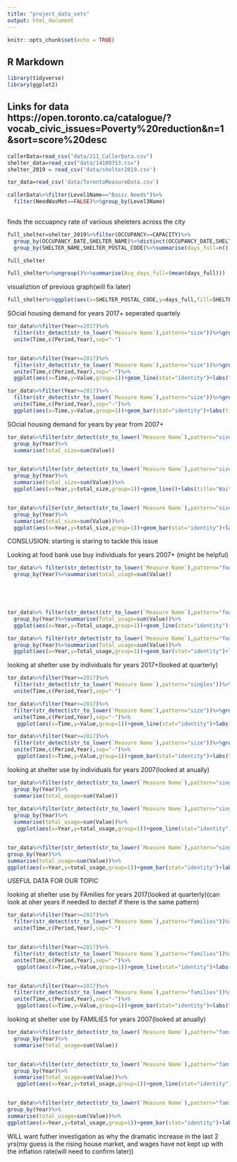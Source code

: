 ```yaml
---
title: "project_data_sets"
output: html_document
---
```


```r
knitr::opts_chunk$set(echo = TRUE)
```

## R Markdown
```r
library(tidyverse)
library(ggplot2)
```
## Links for data https://open.toronto.ca/catalogue/?vocab_civic_issues=Poverty%20reduction&n=1&sort=score%20desc
```r
callerData=read_csv("data/211_CallerData.csv")
shelter_data=read_csv("data/14100353.csv")
shelter_2019 = read_csv('data/shelter2019.csv')

tor_data=read_csv('data/TorontoMeasureData.csv')

```

```r
callerData%>%filter(Level1Name=="Basic Needs")%>% 
  filter(NeedWasMet==FALSE)%>%group_by(Level3Name)
  
```


finds the occuapncy rate of variious sheleters across the city 
```r
full_shelter=shelter_2019%>%filter(OCCUPANCY==CAPACITY)%>%
  group_by(OCCUPANCY_DATE,SHELTER_NAME)%>%distinct(OCCUPANCY_DATE,SHELTER_NAME,.keep_all = TRUE)%>%ungroup()%>%
  group_by(SHELTER_NAME,SHELTER_POSTAL_CODE)%>%summarise(days_full=n())%>%arrange(desc(days_full))

full_shelter

full_shelter%>%ungroup()%>%summarise(Avg_days_full=(mean(days_full)))

```
visualiztion of previous graph(will fix later)
```r
full_shelter%>%ggplot(aes(x=SHELTER_POSTAL_CODE,y=days_full,fill=SHELTER_POSTAL_CODE),size=y)+geom_bar(stat="identity")+ coord_flip()
```


SOcial housing demand for years 2017+ seperated quartely 
```r

tor_data%>%filter(Year>=2017)%>%
  filter(str_detect(str_to_lower(`Measure Name`),pattern="size"))%>%group_by(Year)%>%
  unite(Time,c(Period,Year),sep="-")


tor_data%>%filter(Year>=2017)%>%
  filter(str_detect(str_to_lower(`Measure Name`),pattern="size"))%>%group_by(Year)%>%
  unite(Time,c(Period,Year),sep="-")%>%
  ggplot(aes(x=Time,y=Value,group=1))+geom_line(stat="identity")+labs(title="Wait list Social Housing")

tor_data%>%filter(Year>=2017)%>%
  filter(str_detect(str_to_lower(`Measure Name`),pattern="size"))%>%group_by(Year)%>%
  unite(Time,c(Period,Year),sep="-")%>%
  ggplot(aes(x=Time,y=Value,group=1))+geom_bar(stat="identity")+labs(title="Wait list Social Housing")

```

SOcial housing demand for years by year from 2007+
```r

tor_data%>%filter(str_detect(str_to_lower(`Measure Name`),pattern="size"))%>%
  group_by(Year)%>%
  summarise(total_size=sum(Value))


tor_data%>%filter(str_detect(str_to_lower(`Measure Name`),pattern="size"))%>%
  group_by(Year)%>%
  summarise(total_size=sum(Value))%>%
  ggplot(aes(x=Year,y=total_size,group=1))+geom_line()+labs(title="Wait list Social Housing")


tor_data%>%filter(str_detect(str_to_lower(`Measure Name`),pattern="size"))%>%
  group_by(Year)%>%
  summarise(total_size=sum(Value))%>%
  ggplot(aes(x=Year,y=total_size,group=1))+geom_bar(stat="identity")+labs(title="Wait list Social Housing")

```
CONSLUSION: starting is staring to tackle this issue



Looking at food bank use buy individuals for years 2007+ (might be helpful)
```r
tor_data%>% filter(str_detect(str_to_lower(`Measure Name`),pattern="food"))%>%
  group_by(Year)%>%summarise(total_usage=sum(Value))
 




tor_data%>% filter(str_detect(str_to_lower(`Measure Name`),pattern="food"))%>%
  group_by(Year)%>%summarise(Total_usage=sum(Value))%>%
  ggplot(aes(x=Year,y=Total_usage,group=1))+geom_line(stat="identity")+labs(title="Food bank Usage")

tor_data%>% filter(str_detect(str_to_lower(`Measure Name`),pattern="food"))%>%
  group_by(Year)%>%summarise(Total_usage=sum(Value))%>%
  ggplot(aes(x=Year,y=Total_usage,group=1))+geom_bar(stat="identity")+labs(title="Food bank Usage")

```

looking at shelter use by individuals for years 2017+(looked at quarterly)
```r
tor_data%>%filter(Year>=2017)%>%
  filter(str_detect(str_to_lower(`Measure Name`),pattern="singles"))%>%group_by(Year)%>%
  unite(Time,c(Period,Year),sep="-")

tor_data%>%filter(Year>=2017)%>%
  filter(str_detect(str_to_lower(`Measure Name`),pattern="size"))%>%group_by(Year)%>%
  unite(Time,c(Period,Year),sep="-")%>%
   ggplot(aes(x=Time,y=Value,group=1))+geom_line(stat="identity")+labs(title="Individuals Shelter Use")

tor_data%>%filter(Year>=2017)%>%
  filter(str_detect(str_to_lower(`Measure Name`),pattern="size"))%>%group_by(Year)%>%
  unite(Time,c(Period,Year),sep="-")%>%
   ggplot(aes(x=Time,y=Value,group=1))+geom_bar(stat="identity")+labs(title="Individuals Shelter Use")


```

looking at shelter use by individuals for years 2007(looked at anually)
```r
tor_data%>%filter(str_detect(str_to_lower(`Measure Name`),pattern="singles"))%>%
  group_by(Year)%>%
  summarise(total_usage=sum(Value))
  
tor_data%>%filter(str_detect(str_to_lower(`Measure Name`),pattern="singles"))%>%
  group_by(Year)%>%
  summarise(total_usage=sum(Value))%>%
   ggplot(aes(x=Year,y=total_usage,group=1))+geom_line(stat="identity")+labs(title="Individuals Shelter Use")


tor_data%>%filter(str_detect(str_to_lower(`Measure Name`),pattern="singles"))%>%
group_by(Year)%>%
summarise(total_usage=sum(Value))%>%
ggplot(aes(x=Year,y=total_usage,group=1))+geom_bar(stat="identity")+labs(title="Individuals Shelter Use")

```
USEFUL DATA FOR OUR TOPIC


looking at shelter use by FAmilies for years 2017(looked at quarterly)(can look at oher years if needed to dectef if there is the same pattern)
```r

tor_data%>%filter(Year>=2017)%>%
  filter(str_detect(str_to_lower(`Measure Name`),pattern="families"))%>%group_by(Year)%>%
  unite(Time,c(Period,Year),sep="-")


tor_data%>%filter(Year>=2017)%>%
  filter(str_detect(str_to_lower(`Measure Name`),pattern="families"))%>%group_by(Year)%>%
  unite(Time,c(Period,Year),sep="-")%>%
   ggplot(aes(x=Time,y=Value,group=1))+geom_line(stat="identity")+labs(title="Family Shelter Use")


tor_data%>%filter(Year>=2017)%>%
  filter(str_detect(str_to_lower(`Measure Name`),pattern="families"))%>%group_by(Year)%>%
  unite(Time,c(Period,Year),sep="-")%>%
   ggplot(aes(x=Time,y=Value,group=1))+geom_bar(stat="identity")+labs(title="Family Shelter Use")

```

looking at shelter use by FAMILIES for years 2007(looked at anually)
```r

tor_data%>%filter(str_detect(str_to_lower(`Measure Name`),pattern="families"))%>%
  group_by(Year)%>%
  summarise(total_usage=sum(Value))


tor_data%>%filter(str_detect(str_to_lower(`Measure Name`),pattern="families"))%>%
  group_by(Year)%>%
  summarise(total_usage=sum(Value))%>%
   ggplot(aes(x=Year,y=total_usage,group=1))+geom_line(stat="identity")+labs(title="Family Shelter Use")


tor_data%>%filter(str_detect(str_to_lower(`Measure Name`),pattern="families"))%>%
group_by(Year)%>%
summarise(total_usage=sum(Value))%>%
ggplot(aes(x=Year,y=total_usage,group=1))+geom_bar(stat="identity")+labs(title="Family Shelter Use")


```


WILL want futher investigation as why the dramatic increase in the last 2 yrs(my guess is the rising house market, and wages have not kept up with the inflation rate(will need to confirm later))